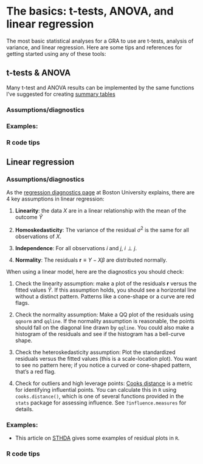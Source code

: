 # The basics: t-tests, ANOVA, and linear regression

The most basic statistical analyses for a GRA to use are t-tests, analysis of variance, and linear regression. Here are some tips and references for getting started using any of these tools: 

## t-tests & ANOVA

Many t-test and ANOVA results can be implemented by the same functions I've suggested for creating [summary tables](#tables) 


### Assumptions/diagnostics 


### Examples: 


### R code tips 

## Linear regression

### Assumptions/diagnostics 

As the [regression diagnostics page](https://sphweb.bumc.bu.edu/otlt/MPH-Modules/BS/R/R5_Correlation-Regression/R5_Correlation-Regression7.html) at Boston University explains, there are 4 key assumptions in linear regression: 

  1. **Linearity**: the data $X$ are in a linear relationship with the mean of the outcome $\hat Y$ 
  
  2. **Homoskedasticity**: The variance of the residual $\sigma^2$ is the same for all observations of $X$. 
  
  3. **Independence**: For all observations $i$ and $j$, $i \perp j$. 
  
  4. **Normality**: The residuals $\textbf{r} \equiv Y - X\beta$ are distributed normally. 


When using a linear model, here are the diagnostics you should check: 

  1. Check the linearity assumption: make a plot of the residuals $\textbf{r}$ versus the fitted values $\hat Y$. If this assumption holds, you should see a horizontal line without a distinct pattern. Patterns like a cone-shape or a curve are red flags. 
  
  2. Check the normality assumption: Make a QQ plot of the residuals using `qqnorm` and `qqline`. If the normality assumption is reasonable, the points should fall on the diagonal line drawn by `qqline`. You could also make a histogram of the residuals and see if the histogram has a bell-curve shape. 
  
  3. Check the heteroskedasticity assumption: Plot the standardized residuals versus the fitted values (this is a scale-location plot). You want to see no pattern here; if you notice a curved or cone-shaped pattern, that's a red flag. 
  
  4. Check for outliers and high leverage points: [Cooks distance](https://en.wikipedia.org/wiki/Cook%27s_distance) is a metric for identifying influential points. You can calculate this in `R` using `cooks.distance()`, which is one of several functions provided in the `stats` package for assessing influence. See `?influence.measures` for details. 


### Examples: 

  - This article on [STHDA](http://www.sthda.com/english/articles/39-regression-model-diagnostics/161-linear-regression-assumptions-and-diagnostics-in-r-essentials/) gives some examples of residual plots in `R`. 

### R code tips 
